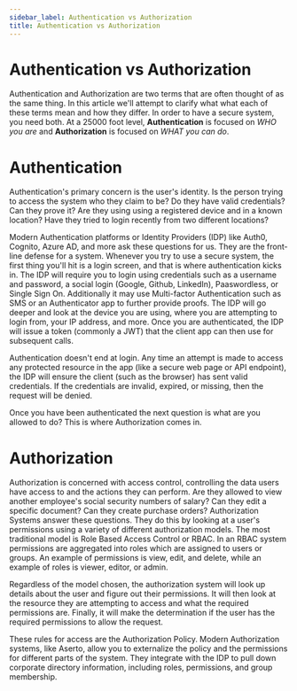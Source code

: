 ```yaml
---
sidebar_label: Authentication vs Authorization
title: Authentication vs Authorization
---
```


# Authentication vs Authorization

Authentication and Authorization are two terms that are often thought of as the same thing. In this article we'll attempt to clarify what what each of these terms mean and how they differ. In order to have a secure system, you need both. At a 25000 foot level, **Authentication** is focused on _WHO you are_ and **Authorization** is focused on _WHAT you can do_.

# Authentication

Authentication's primary concern is the user's identity. Is the person trying to access the system who they claim to be? Do they have valid credentials? Can they prove it? Are they using using a registered device and in a known location? Have they tried to login recently from two different locations? 

Modern Authentication platforms or Identity Providers (IDP) like Auth0, Cognito, Azure AD, and more ask these questions for us. They are the front-line defense for a system. Whenever you try to use a secure system, the first thing you'll hit is a login screen, and that is where authentication kicks in. The IDP will require you to login using credentials such as a username and password, a social login (Google, Github, LinkedIn), Paaswordless, or Single Sign On. Additionally it may use Multi-factor Authentication such as SMS or an Authenticator app to further provide proofs. The IDP will go deeper and look at the device you are using, where you are attempting to login from, your IP address, and more. Once you are authenticated, the IDP will issue a token (commonly a JWT) that the client app can then use for subsequent calls. 

Authentication doesn't end at login. Any time an attempt is made to access any protected resource in the app (like a secure web page or API endpoint), the IDP will ensure the client (such as the browser) has sent valid credentials. If the credentials are invalid, expired, or missing, then the request will be denied.

Once you have been authenticated the next question is what are you allowed to do? This is where Authorization comes in.

# Authorization

Authorization is concerned with access control, controlling the data users have access to and the actions they can perform. Are they allowed to view another employee's social security numbers of salary? Can they edit a specific document? Can they create purchase orders? Authorization Systems answer these questions. They do this by looking at a user's permissions using a variety of different authorization models. The most traditional model is Role Based Access Control or RBAC. In an RBAC system permissions are aggregated into roles which are assigned to users or groups. An example of permissions is view, edit, and delete, while an example of roles is viewer, editor, or admin.  

Regardless of the model chosen, the authorization system will look up details about the user and figure out their permissions. It will then look at the resource they are attempting to access and what the required permissions are. Finally, it will make the determination if the user has the required permissions to allow the request. 

These rules for access are the Authorization Policy. Modern Authorization systems, like Aserto, allow you to externalize the policy and the permissions for different parts of the system. They integrate with the IDP to pull down corporate directory information, including roles, permissions, and group membership. 


